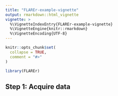 ```yaml
---
title: "FLAREr-example-vignette"
output: rmarkdown::html_vignette
vignette: >
  %\VignetteIndexEntry{FLAREr-example-vignette}
  %\VignetteEngine{knitr::rmarkdown}
  %\VignetteEncoding{UTF-8}
---
```


```r
knitr::opts_chunk$set(
  collapse = TRUE,
  comment = "#>"
)
```

```r
library(FLAREr)
```

## Step 1: Acquire data



